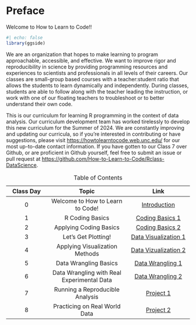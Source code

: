 # Preface {.unnumbered}

Welcome to How to Learn to Code!!

```r
#| echo: false
library(ggside)
```

We are an organization that hopes to make learning to program approachable, accessible, and effective. We want to improve rigor and reproducibility in science by providing programming resources and experiences to scientists and professionals in all levels of their careers. Our classes are small-group based courses with a teacher:student ratio that allows the students to learn dynamically and independently. During classes, students are able to follow along with the teacher leading the instruction, or work with one of our floating teachers to troubleshoot or to better understand their own code.

This is our curriculum for learning R programming in the context of data analysis. Our curriculum development team has worked tirelessly to develop this new curriculum for the Summer of 2024. We are constantly improving and updating our curricula, so if you're interested in contributing or have suggestions, please visit <https://howtolearntocode.web.unc.edu/> for our most up-to-date contact information. If you have gotten to our Class 7 over Github, or are proficient in Github yourself, feel free to submit an issue or pull request at <https://github.com/How-to-Learn-to-Code/Rclass-DataScience>.

| Class Day |                   Topic                    |                Link                |
|:--------------:|:-----------------------------:|:-----------------------:|
|     0     |      Welcome to How to Learn to Code!      |     [Introduction](class0.qmd)     |
|     1     |              R Coding Basics               |   [Coding Basics 1](class1.qmd)    |
|     2     |           Applying Coding Basics           |   [Coding Basics 2](class2.qmd)    |
|     3     |            Let's Get Plotting!             | [Data Visualization 1](class3.qmd) |
|     4     |       Applying Visualization Methods       | [Data Vizualization 2](class4.qmd) |
|     5     |           Data Wrangling Basics            |   [Data Wrangling 1](class5.qmd)   |
|     6     | Data Wrangling with Real Experimental Data |   [Data Wrangling 2](class6.qmd)   |
|     7     |      Running a Reproducible Analysis       |      [Project 1](class7.qmd)       |
|     8     |       Practicing on Real World Data        |      [Project 2](class8.qmd)       |

: Table of Contents
